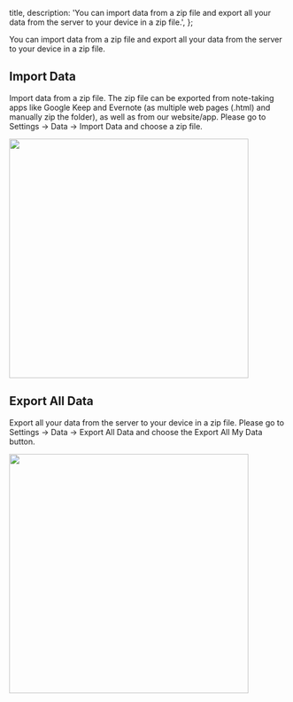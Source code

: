 

  title,
  description: 'You can import data from a zip file and export all your data from the server to your device in a zip file.',
};

You can import data from a zip file and export all your data from the server to your device in a zip file.

## Import Data

Import data from a zip file. The zip file can be exported from note-taking apps like Google Keep and Evernote (as multiple web pages (.html) and manually zip the folder), as well as from our website/app. Please go to Settings -> Data -> Import Data and choose a zip file.

<Image width="432" className="mx-auto rounded-lg ring-1 ring-gray-700/10" src={importData} alt="" />

## Export All Data

Export all your data from the server to your device in a zip file. Please go to Settings -> Data -> Export All Data and choose the Export All My Data button.

<Image width="432" className="mx-auto rounded-lg ring-1 ring-gray-700/10" src={exportData} alt="" />
